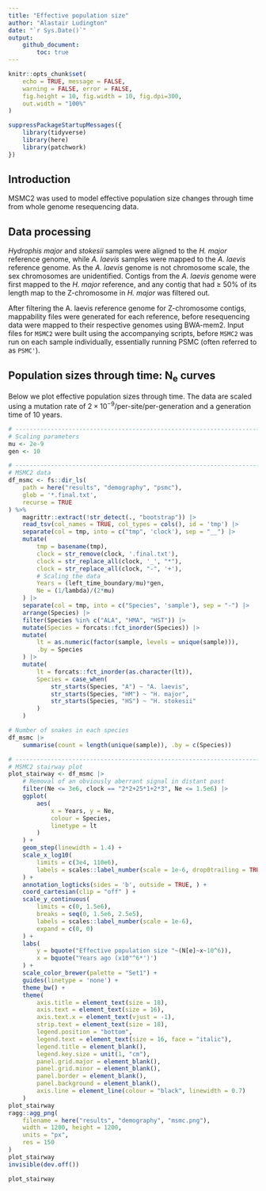 ```yaml
---
title: "Effective population size"
author: "Alastair Ludington"
date: "`r Sys.Date()`"
output: 
    github_document:
        toc: true
---
```


```r
knitr::opts_chunk$set(
    echo = TRUE, message = FALSE, 
    warning = FALSE, error = FALSE,
    fig.height = 10, fig.width = 10, fig.dpi=300,
    out.width = "100%"
)

suppressPackageStartupMessages({
    library(tidyverse)
    library(here)
    library(patchwork)
})
```

## Introduction

MSMC2 was used to model effective population size changes through time from whole
genome resequencing data.

## Data processing

*Hydrophis major* and *stokesii* samples were aligned to the *H. major* reference
genome, while *A. laevis* samples were mapped to the *A. laevis* reference genome.
As the *A. laevis* genome is not chromosome scale, the sex chromosomes are
unidentified. Contigs from the *A. laevis* genome were first mapped to the
*H. major* reference, and any contig that had $\geq$ 50\% of its length map to
the Z-chromosome in *H. major* was filtered out.

After filtering the A. laevis reference genome for Z-chromosome contigs, mappability
files were generated for each reference, before resequencing data were mapped 
to their respective genomes using BWA-mem2. Input files for `MSMC2` were built
using the accompanying scripts, before `MSMC2` was run on each sample individually,
essentially running PSMC (often referred to as `PSMC'`).

## Population sizes through time: N~e~ curves

Below we plot effective population sizes through time. The data are scaled using
a mutation rate of $2 \times 10^{-9}$/per-site/per-generation and a generation
time of 10 years.

```r
# ---------------------------------------------------------------------------- #
# Scaling parameters
mu <- 2e-9
gen <- 10

# ---------------------------------------------------------------------------- #
# MSMC2 data
df_msmc <- fs::dir_ls(
    path = here("results", "demography", "psmc"),
    glob = '*.final.txt',
    recurse = TRUE
) %>%
    magrittr::extract(!str_detect(., "bootstrap")) |>
    read_tsv(col_names = TRUE, col_types = cols(), id = 'tmp') |>
    separate(col = tmp, into = c("tmp", 'clock'), sep = "__") |>
    mutate(
        tmp = basename(tmp),
        clock = str_remove(clock, '.final.txt'),
        clock = str_replace_all(clock, '_', "*"),
        clock = str_replace_all(clock, "-", '+'),
        # Scaling the data
        Years = (left_time_boundary/mu)*gen,
        Ne = (1/lambda)/(2*mu)
    ) |>
    separate(col = tmp, into = c("Species", 'sample'), sep = "-") |>
    arrange(Species) |>
    filter(Species %in% c("ALA", "HMA", "HST")) |>
    mutate(Species = forcats::fct_inorder(Species)) |>
    mutate(
        lt = as.numeric(factor(sample, levels = unique(sample))),
        .by = Species
    ) |>
    mutate(
        lt = forcats::fct_inorder(as.character(lt)),
        Species = case_when(
            str_starts(Species, "A") ~ "A. laevis",
            str_starts(Species, "HM") ~ "H. major",
            str_starts(Species, "HS") ~ "H. stokesii"
        )
    )

# Number of snakes in each species
df_msmc |>
    summarise(count = length(unique(sample)), .by = c(Species))

# ---------------------------------------------------------------------------- #
# MSMC2 stairway plot
plot_stairway <- df_msmc |>
    # Removal of an obviously aberrant signal in distant past
    filter(Ne <= 3e6, clock == "2*2+25*1+2*3", Ne <= 1.5e6) |>
    ggplot(
        aes(
            x = Years, y = Ne,
            colour = Species,
            linetype = lt
        )
    ) +
    geom_step(linewidth = 1.4) +
    scale_x_log10(
        limits = c(3e4, 110e6),
        labels = scales::label_number(scale = 1e-6, drop0trailing = TRUE)
    ) +
    annotation_logticks(sides = 'b', outside = TRUE, ) +
    coord_cartesian(clip = "off" ) +
    scale_y_continuous(
        limits = c(0, 1.5e6),
        breaks = seq(0, 1.5e6, 2.5e5),
        labels = scales::label_number(scale = 1e-6),
        expand = c(0, 0)
    ) +
    labs(
        y = bquote("Effective population size "~(N[e]~x~10^6)),
        x = bquote("Years ago (x10"^6*')')
    ) +
    scale_color_brewer(palette = "Set1") +
    guides(linetype = 'none') +
    theme_bw() +
    theme(
        axis.title = element_text(size = 18),
        axis.text = element_text(size = 16),
        axis.text.x = element_text(vjust = -1),
        strip.text = element_text(size = 18),
        legend.position = "bottom",
        legend.text = element_text(size = 16, face = "italic"),
        legend.title = element_blank(),
        legend.key.size = unit(1, "cm"),
        panel.grid.major = element_blank(),
        panel.grid.minor = element_blank(),
        panel.border = element_blank(),
        panel.background = element_blank(),
        axis.line = element_line(colour = "black", linewidth = 0.7)
    )
plot_stairway
ragg::agg_png(
    filename = here("results", "demography", "msmc.png"),
    width = 1200, height = 1200,
    units = "px",
    res = 150
)
plot_stairway
invisible(dev.off())

plot_stairway
```

